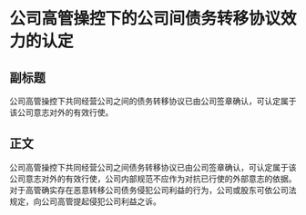 # 公司高管操控下的公司间债务转移协议效力的认定
## 副标题
公司高管操控下共同经营公司之间的债务转移协议已由公司签章确认，可认定属于该公司意志对外的有效行使。
## 正文
公司高管操控下共同经营公司之间债务转移协议已由公司签章确认，可认定属于该公司意志对外的有效行使，公司内部规范不应作为对抗已行使的外部意志的依据。对于高管确实存在恶意转移公司债务侵犯公司利益的行为，公司或股东可依公司法规定，向公司高管提起侵犯公司利益之诉。